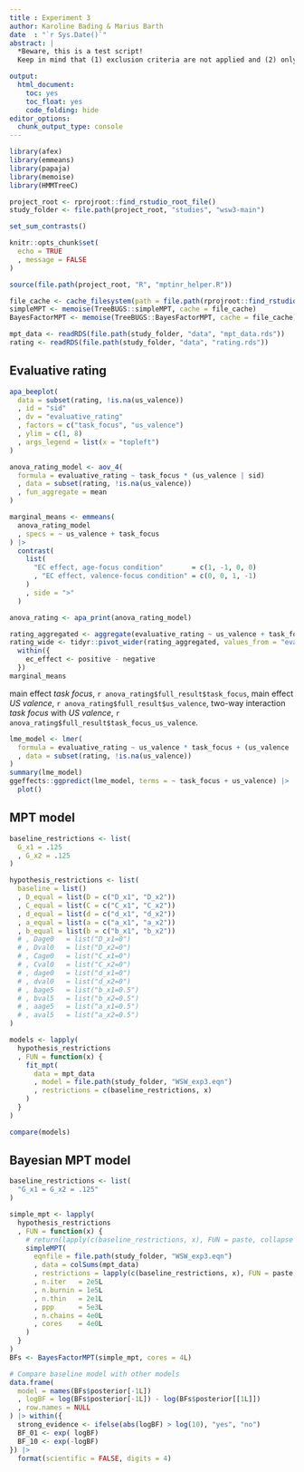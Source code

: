 ```yaml
---
title : Experiment 3
author: Karoline Bading & Marius Barth
date  : "`r Sys.Date()`"
abstract: |
  *Beware, this is a test script!
  Keep in mind that (1) exclusion criteria are not applied and (2) only the test data are used.*

output:
  html_document:
    toc: yes
    toc_float: yes
    code_folding: hide
editor_options: 
  chunk_output_type: console
---
```




```r
library(afex)
library(emmeans)
library(papaja)
library(memoise)
library(HMMTreeC)

project_root <- rprojroot::find_rstudio_root_file()
study_folder <- file.path(project_root, "studies", "wsw3-main")

set_sum_contrasts()

knitr::opts_chunk$set(
  echo = TRUE
  , message = FALSE
)

source(file.path(project_root, "R", "mptinr_helper.R"))

file_cache <- cache_filesystem(path = file.path(rprojroot::find_rstudio_root_file(), ".rcache"), compress = "gzip")
simpleMPT <- memoise(TreeBUGS::simpleMPT, cache = file_cache)
BayesFactorMPT <- memoise(TreeBUGS::BayesFactorMPT, cache = file_cache)
```


```r
mpt_data <- readRDS(file.path(study_folder, "data", "mpt_data.rds"))
rating <- readRDS(file.path(study_folder, "data", "rating.rds"))
```


## Evaluative rating

```r
apa_beeplot(
  data = subset(rating, !is.na(us_valence))
  , id = "sid"
  , dv = "evaluative_rating"
  , factors = c("task_focus", "us_valence")
  , ylim = c(1, 8)
  , args_legend = list(x = "topleft")
)

anova_rating_model <- aov_4(
  formula = evaluative_rating ~ task_focus * (us_valence | sid)
  , data = subset(rating, !is.na(us_valence))
  , fun_aggregate = mean
)

marginal_means <- emmeans(
  anova_rating_model
  , specs = ~ us_valence + task_focus
) |>
  contrast(
    list(
      "EC effect, age-focus condition"       = c(1, -1, 0, 0)
      , "EC effect, valence-focus condition" = c(0, 0, 1, -1)
    )
    , side = ">"
  )

anova_rating <- apa_print(anova_rating_model)

rating_aggregated <- aggregate(evaluative_rating ~ us_valence + task_focus + sid, data = rating, FUN = mean)
rating_wide <- tidyr::pivot_wider(rating_aggregated, values_from = "evaluative_rating", names_from = "us_valence") |>
  within({
    ec_effect <- positive - negative
  })
marginal_means
```

main effect *task focus*,
`r anova_rating$full_result$task_focus`,
main effect *US valence*,
`r anova_rating$full_result$us_valence`,
two-way interaction *task focus* with *US valence*,
`r anova_rating$full_result$task_focus_us_valence`.

```r
lme_model <- lmer(
  formula = evaluative_rating ~ us_valence * task_focus + (us_valence | sid) + (1 | cs)
  , data = subset(rating, !is.na(us_valence)) 
)
summary(lme_model)
ggeffects::ggpredict(lme_model, terms = ~ task_focus + us_valence) |>
  plot()
```



## MPT model

```r
baseline_restrictions <- list(
  G_x1 = .125
  , G_x2 = .125
)

hypothesis_restrictions <- list(
  baseline = list()
  , D_equal = list(D = c("D_x1", "D_x2"))
  , C_equal = list(C = c("C_x1", "C_x2"))
  , d_equal = list(d = c("d_x1", "d_x2"))
  , a_equal = list(a = c("a_x1", "a_x2"))
  , b_equal = list(b = c("b_x1", "b_x2"))
  # , Dage0   = list("D_x1=0")
  # , Dval0   = list("D_x2=0")
  # , Cage0   = list("C_x1=0")
  # , Cval0   = list("C_x2=0")
  # , dage0   = list("d_x1=0")
  # , dval0   = list("d_x2=0")
  # , bage5   = list("b_x1=0.5")
  # , bval5   = list("b_x2=0.5")
  # , aage5   = list("a_x1=0.5")
  # , aval5   = list("a_x2=0.5")
)

models <- lapply(
  hypothesis_restrictions
  , FUN = function(x) {
    fit_mpt(
      data = mpt_data
      , model = file.path(study_folder, "WSW_exp3.eqn")
      , restrictions = c(baseline_restrictions, x)
    )
  }
)
```

```r
compare(models)
```

## Bayesian MPT model

```r
baseline_restrictions <- list(
  "G_x1 = G_x2 = .125"
)

simple_mpt <- lapply(
  hypothesis_restrictions
  , FUN = function(x) {
    # return(lapply(c(baseline_restrictions, x), FUN = paste, collapse = " = "))
    simpleMPT(
      eqnfile = file.path(study_folder, "WSW_exp3.eqn")
      , data = colSums(mpt_data)
      , restrictions = lapply(c(baseline_restrictions, x), FUN = paste, collapse = " = ")
      , n.iter   = 2e5L
      , n.burnin = 1e5L
      , n.thin   = 2e1L
      , ppp      = 5e3L
      , n.chains = 4e0L
      , cores    = 4e0L
    )
  }
)
BFs <- BayesFactorMPT(simple_mpt, cores = 4L)

# Compare baseline model with other models
data.frame(
  model = names(BFs$posterior[-1L])
  , logBF = log(BFs$posterior[-1L]) - log(BFs$posterior[[1L]])
  , row.names = NULL
) |> within({
  strong_evidence <- ifelse(abs(logBF) > log(10), "yes", "no")
  BF_01 <- exp( logBF)
  BF_10 <- exp(-logBF)
}) |>
  format(scientific = FALSE, digits = 4)

```

